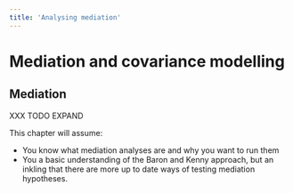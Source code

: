 ```yaml
---
title: 'Analysing mediation'
---
```




# Mediation and covariance modelling 



## Mediation {- #mediation}

XXX TODO EXPAND

This chapter will assume:

- You know what mediation analyses are and why you want to run them
- You a basic understanding of the Baron and Kenny approach, but an inkling that there are more up to date ways of testing mediation hypotheses.



<!-- 

http://lavaan.ugent.be/tutorial/mediation.html


# indirect effect (a*b)
             ab := a*b
           # total effect
             total := c + (a*b) 


-->
